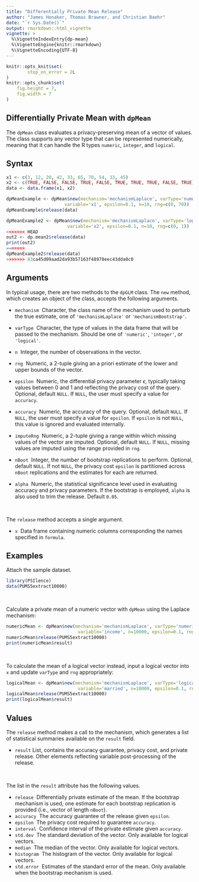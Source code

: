 ```yaml
---
title: "Differentially Private Mean Release"
author: "James Honaker, Thomas Brawner, and Christian Baehr"
date: "`r Sys.Date()`"
output: rmarkdown::html_vignette
vignette: >
  %\VignetteIndexEntry{dp-mean}
  %\VignetteEngine{knitr::rmarkdown}
  %\VignetteEncoding{UTF-8}
---
```


```r
knitr::opts_knit$set(
        stop_on_error = 2L
)
knitr::opts_chunk$set(
    fig.height = 7,
    fig.width = 7
)
```

Differentially Private Mean with `dpMean`
-----------------------------------------

The `dpMean` class evaluates a privacy-preserving mean of a vector of values. The class supports any vector type that can be represented numerically, meaning that it can handle the R types `numeric`, `integer`, and `logical`.

<!--
Differential privacy is a rigorous mathematical framework for making statistical information about private datasets available. This is done in such a way that guarantees that information about specific individuals in the dataset does not leak out. Differentially private estimates of various statistics are available in this package.  For example, the `mean.release()` function releases a mean of a variable, while adding a precise about of noise to guarantee `epsilon` differential privacy. 

The privacy loss parameter `epsilon` is chosen by the user and represents the degree of privacy preservation guaranteed to each observation in the data when releasing information. Typically this is valued between 0 and 1; as the value gets smaller, the level of privacy protection grows. However, greater privacy protection means more noise must be added to the true mean to achieve the desired amount of privacy. Therefore, as epsilon grows smaller, the privacy protection becomes greater, but the accuracy of the statistical release becomes weaker.

It is noteworthy the user must manually specify the number of observations, variable type, and range of the data of interest; data will only be touched at the point the estimate to be released is actually computed, and only by the function computing that estimate. This structure decreases the possibility of an unauthorized release of information. Additional parameter specification includes the desired `epsilon` value and post-processing steps the user would like to perform on the released statistic. 
-->

Syntax
------

```r
x1 <- c(3, 12, 20, 42, 33, 65, 70, 54, 33, 45)
x2 <- c(TRUE, FALSE, FALSE, TRUE, FALSE, TRUE, TRUE, TRUE, FALSE, TRUE)
data <- data.frame(x1, x2)

dpMeanExample <- dpMean$new(mechanism='mechanismLaplace', varType='numeric', 
                      variable='x1', epsilon=0.1, n=10, rng=c(0, 70))
dpMeanExample$release(data)

dpMeanExample2 <- dpMean$new(mechanism='mechanismLaplace', varType='logical', 
                       variable='x2', epsilon=0.1, n=10, rng=c(0, 1))
<<<<<<< HEAD
out2 <- dp.mean2$release(data)
print(out2)
=======
dpMeanExample2$release(data)
>>>>>>> 83ca45d09aad2da93b57163f48978eec43dda0c0
```

Arguments
---------

In typical usage, there are two methods to the `dpGLM` class. The `new` method, which creates an object of the class, accepts the following arguments.

* `mechanism` \ Character, the class name of the mechanism used to perturb the true estimate, one of `'mechanismLaplace'` or `'mechanismBootstrap'`.

* `varType` \ Character, the type of values in the data frame that will be passed to the mechanism. Should be one of `'numeric'`, `'integer'`, or `'logical'`.

* `n` \ Integer, the number of observations in the vector.

* `rng` \ Numeric, a 2-tuple giving an a priori estimate of the lower and upper bounds of the vector.

* `epsilon` \ Numeric, the differential privacy parameter $\epsilon$, typically taking values between 0 and 1 and reflecting the privacy cost of the query. Optional, default `NULL`. If `NULL`, the user must specify a value for `accuracy`.

* `accuracy` \ Numeric, the accuracy of the query. Optional, default `NULL`. If `NULL`, the user must specify a value for `epsilon`. If `epsilon` is not `NULL`, this value is ignored and evaluated internally.

* `imputeRng` \ Numeric, a 2-tuple giving a range within which missing values of the vector are imputed. Optional, default `NULL`. If `NULL`, missing values are imputed using the range provided in `rng`.

* `nBoot` \ Integer, the number of bootstrap replications to perform. Optional, default `NULL`. If not `NULL`, the privacy cost `epsilon` is partitioned across `nBoot` replications and the estimates for each are returned.

* `alpha` \ Numeric, the statistical significance level used in evaluating accuracy and privacy parameters. If the bootstrap is employed, `alpha` is also used to trim the release. Default `0.05`.

&nbsp; 

The `release` method accepts a single argument. 

* `x` \ Data frame containing numeric columns corresponding the names specified in `formula`.


Examples
------

Attach the sample dataset. 

```r
library(PSIlence)
data(PUMS5extract10000)
```

&nbsp;

Calculate a private mean of a numeric vector with `dpMean` using the Laplace mechanism:

```r
numericMean <- dpMean$new(mechanism='mechanismLaplace', varType='numeric', 
                           variable='income', n=10000, epsilon=0.1, rng=c(0, 750000))
numericMean$release(PUMS5extract10000)
print(numericMean$result)
```

&nbsp;

To calculate the mean of a logical vector instead, input a logical vector into `x` and update `varType` and `rng` appropriately:

```r
logicalMean <- dpMean$new(mechanism='mechanismLaplace', varType='logical', 
                           variable='married', n=10000, epsilon=0.1, rng=c(0, 1))
logicalMean$release(PUMS5extract10000)
print(logicalMean$result)
```

Values
------

The `release` method makes a call to the mechanism, which generates a list of statistical summaries available on the `result` field.

* `result` List, contains the accuracy guarantee, privacy cost, and private release. Other elements reflecting variable post-processing of the release.

&nbsp; 

The list in the `result` attribute has the following values.

* `release` \ Differentially private estimate of the mean. If the bootstrap mechanism is used, one estimate for each bootstrap replication is provided (i.e., vector of length `nBoot`).
* `accuracy` \ The accuracy guarantee of the release given `epsilon`.
* `epsilon` \ The privacy cost required to guarantee `accuracy`.
* `interval` \ Confidence interval of the private estimate given `accuracy`.
* `std.dev` \ The standard deviation of the vector. Only available for logical vectors.
* `median` \ The median of the vector. Only available for logical vectors.
* `histogram` \ The histogram of the vector. Only available for logical vectors.
* `std.error` \ Estimates of the standard error of the mean. Only available when the bootstrap mechanism is used.